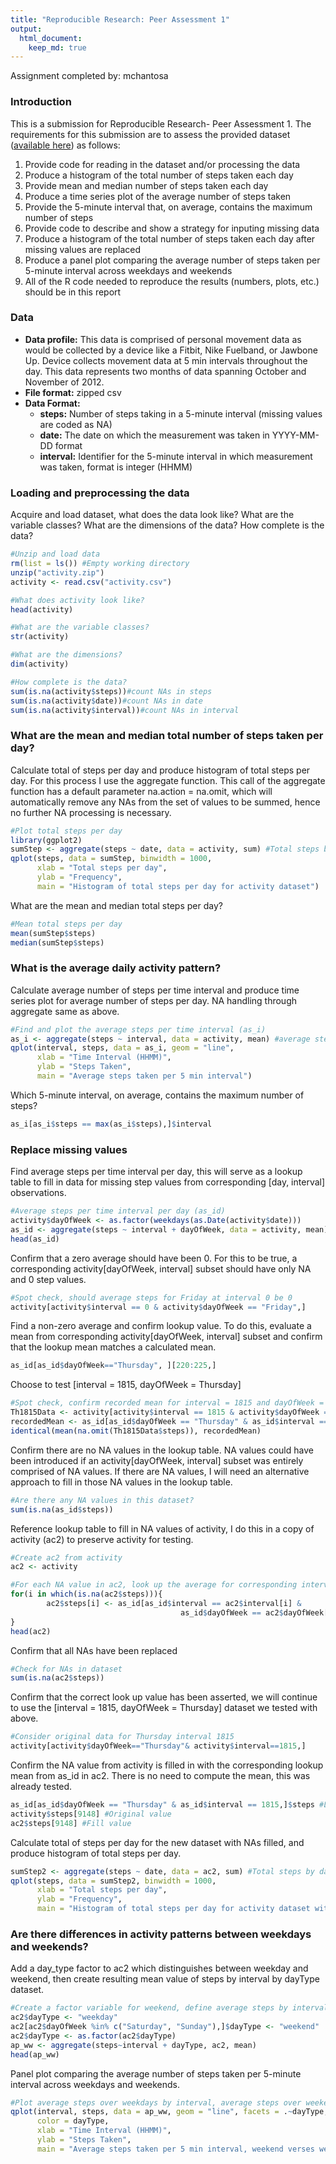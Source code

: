 ```yaml
---
title: "Reproducible Research: Peer Assessment 1"
output: 
  html_document:
    keep_md: true
---
```


Assignment completed by: mchantosa

### Introduction

This is a submission for Reproducible Research- Peer Assessment 1. The requirements for this submission are to assess the provided dataset ([available here](https://d396qusza40orc.cloudfront.net/repdata%2Fdata%2Factivity.zip)) as follows:

1. Provide code for reading in the dataset and/or processing the data
1. Produce a histogram of the total number of steps taken each day
1. Provide mean and median number of steps taken each day
1. Produce a time series plot of the average number of steps taken
1. Provide the 5-minute interval that, on average, contains the maximum number of steps
1. Provide code to describe and show a strategy for inputing missing data
1. Produce a histogram of the total number of steps taken each day after missing values are replaced
1. Produce a panel plot comparing the average number of steps taken per 5-minute interval across weekdays and weekends
1. All of the R code needed to reproduce the results (numbers, plots, etc.) should be in this report

### Data

*  **Data profile:** This data is comprised of personal movement data as would be collected by a device like a Fitbit, Nike Fuelband, or Jawbone Up. Device collects movement data at 5 min intervals throughout the day. This data represents two months of data spanning October and November of 2012.
*  **File format:** zipped csv
*  **Data Format:**
    *  **steps:** Number of steps taking in a 5-minute interval (missing values are coded as NA)
    *  **date:** The date on which the measurement was taken in YYYY-MM-DD format
    *  **interval:** Identifier for the 5-minute interval in which measurement was taken, format is integer (HHMM)

### Loading and preprocessing the data

Acquire and load dataset, what does the data look like? What are the variable classes? What are the dimensions of the data? How complete is the data?

```r
#Unzip and load data
rm(list = ls()) #Empty working directory
unzip("activity.zip")
activity <- read.csv("activity.csv")
```

```r
#What does activity look like?
head(activity)
```

```r
#What are the variable classes?
str(activity)
```

```r
#What are the dimensions?
dim(activity)
```

```r
#How complete is the data?
sum(is.na(activity$steps))#count NAs in steps
sum(is.na(activity$date))#count NAs in date
sum(is.na(activity$interval))#count NAs in interval
```

### What are the mean and median total number of steps taken per day?

Calculate total of steps per day and produce histogram of total steps per day. For this process I use the aggregate function. This call of the aggregate function has a default parameter na.action = na.omit, which will automatically remove any NAs from the set of values to be summed, hence no further NA processing is necessary. 

```r
#Plot total steps per day
library(ggplot2)
sumStep <- aggregate(steps ~ date, data = activity, sum) #Total steps by date, default utilizes na.omit
qplot(steps, data = sumStep, binwidth = 1000, 
      xlab = "Total steps per day", 
      ylab = "Frequency",
      main = "Histogram of total steps per day for activity dataset") 
```

What are the mean and median total steps per day?

```r
#Mean total steps per day
mean(sumStep$steps)
median(sumStep$steps)
```

### What is the average daily activity pattern?

Calculate average number of steps per time interval and produce time series plot for average number of steps per day. NA handling through aggregate same as above. 

```r
#Find and plot the average steps per time interval (as_i)
as_i <- aggregate(steps ~ interval, data = activity, mean) #average steps by interval, default utilizes na.omit
qplot(interval, steps, data = as_i, geom = "line",
      xlab = "Time Interval (HHMM)", 
      ylab = "Steps Taken",
      main = "Average steps taken per 5 min interval")
```

Which 5-minute interval, on average, contains the maximum number of steps?

```r
as_i[as_i$steps == max(as_i$steps),]$interval
```

### Replace missing values

Find average steps per time interval per day, this will serve as a lookup table to fill in data for missing step values from corresponding [day, interval] observations.

```r
#Average steps per time interval per day (as_id)
activity$dayOfWeek <- as.factor(weekdays(as.Date(activity$date)))
as_id <- aggregate(steps ~ interval + dayOfWeek, data = activity, mean)
head(as_id)
```

Confirm that a zero average should have been 0. For this to be true, a corresponding activity[dayOfWeek, interval] subset should have only NA and 0 step values. 

```r
#Spot check, should average steps for Friday at interval 0 be 0
activity[activity$interval == 0 & activity$dayOfWeek == "Friday",]
```

Find a non-zero average and confirm lookup value. To do this, evaluate a mean from corresponding activity[dayOfWeek, interval] subset and confirm that the lookup mean matches a calculated mean.

```r
as_id[as_id$dayOfWeek=="Thursday", ][220:225,]
```

Choose to test [interval = 1815, dayOfWeek = Thursday]

```r
#Spot check, confirm recorded mean for interval = 1815 and dayOfWeek = Thursday matches calculated mean.
Th1815Data <- activity[activity$interval == 1815 & activity$dayOfWeek == "Thursday",]
recordedMean <- as_id[as_id$dayOfWeek == "Thursday" & as_id$interval == 1815,]$steps
identical(mean(na.omit(Th1815Data$steps)), recordedMean)
```

Confirm there are no NA values in the lookup table. NA values could have been introduced if an activity[dayOfWeek, interval] subset was entirely comprised of NA values. If there are NA values, I will need an alternative approach to fill in those NA values in the lookup table.

```r
#Are there any NA values in this dataset?
sum(is.na(as_id$steps))
```

Reference lookup table to fill in NA values of activity, I do this in a copy of activity (ac2) to preserve activity for testing.

```r
#Create ac2 from activity
ac2 <- activity

#For each NA value in ac2, look up the average for corresponding interval and dayOfWeek and replace
for(i in which(is.na(ac2$steps))){
        ac2$steps[i] <- as_id[as_id$interval == ac2$interval[i] & 
                                      as_id$dayOfWeek == ac2$dayOfWeek[i],]$steps
}
head(ac2)
```

Confirm that all NAs have been replaced

```r
#Check for NAs in dataset
sum(is.na(ac2$steps))
```

Confirm that the correct look up value has been asserted, we will continue to use the [interval = 1815, dayOfWeek = Thursday] dataset we tested with above.

```r
#Consider original data for Thursday interval 1815
activity[activity$dayOfWeek=="Thursday"& activity$interval==1815,]
```

Confirm the NA value from activity is filled in with the corresponding lookup mean from as_id in ac2. There is no need to compute the mean, this was already tested.

```r
as_id[as_id$dayOfWeek == "Thursday" & as_id$interval == 1815,]$steps #Lookup table value
activity$steps[9148] #Original value
ac2$steps[9148] #Fill value
```

Calculate total of steps per day for the new dataset with NAs filled, and produce histogram of total steps per day. 

```r
sumStep2 <- aggregate(steps ~ date, data = ac2, sum) #Total steps by date, default utilizes na.omit
qplot(steps, data = sumStep2, binwidth = 1000, 
      xlab = "Total steps per day", 
      ylab = "Frequency",
      main = "Histogram of total steps per day for activity dataset with NAs replaced") 
``` 
      
### Are there differences in activity patterns between weekdays and weekends?

Add a day_type factor to ac2 which distinguishes between weekday and weekend, then create resulting mean value of steps by interval by dayType dataset.

```r
#Create a factor variable for weekend, define average steps by interval by dayType
ac2$dayType <- "weekday"
ac2[ac2$dayOfWeek %in% c("Saturday", "Sunday"),]$dayType <- "weekend"
ac2$dayType <- as.factor(ac2$dayType)
ap_ww <- aggregate(steps~interval + dayType, ac2, mean)
head(ap_ww)
```

Panel plot comparing the average number of steps taken per 5-minute interval across weekdays and weekends.

```r
#Plot average steps over weekdays by interval, average steps over weekend by interval 
qplot(interval, steps, data = ap_ww, geom = "line", facets = .~dayType, 
      color = dayType, 
      xlab = "Time Interval (HHMM)", 
      ylab = "Steps Taken",
      main = "Average steps taken per 5 min interval, weekend verses weekday")
```

